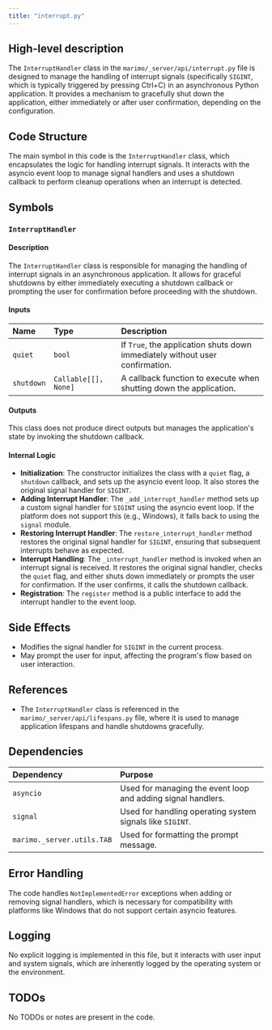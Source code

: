 ```yaml
---
title: "interrupt.py"
---
```


## High-level description

The `InterruptHandler` class in the `marimo/_server/api/interrupt.py` file is designed to manage the handling of interrupt signals (specifically `SIGINT`, which is typically triggered by pressing Ctrl+C) in an asynchronous Python application. It provides a mechanism to gracefully shut down the application, either immediately or after user confirmation, depending on the configuration.

## Code Structure

The main symbol in this code is the `InterruptHandler` class, which encapsulates the logic for handling interrupt signals. It interacts with the asyncio event loop to manage signal handlers and uses a shutdown callback to perform cleanup operations when an interrupt is detected.

## Symbols

### `InterruptHandler`
#### Description
The `InterruptHandler` class is responsible for managing the handling of interrupt signals in an asynchronous application. It allows for graceful shutdowns by either immediately executing a shutdown callback or prompting the user for confirmation before proceeding with the shutdown.

#### Inputs
| Name     | Type     | Description                                      |
|:---------|:---------|:-------------------------------------------------|
| `quiet`  | `bool`   | If `True`, the application shuts down immediately without user confirmation. |
| `shutdown` | `Callable[[], None]` | A callback function to execute when shutting down the application. |

#### Outputs
This class does not produce direct outputs but manages the application's state by invoking the shutdown callback.

#### Internal Logic
- **Initialization**: The constructor initializes the class with a `quiet` flag, a `shutdown` callback, and sets up the asyncio event loop. It also stores the original signal handler for `SIGINT`.
- **Adding Interrupt Handler**: The `_add_interrupt_handler` method sets up a custom signal handler for `SIGINT` using the asyncio event loop. If the platform does not support this (e.g., Windows), it falls back to using the `signal` module.
- **Restoring Interrupt Handler**: The `restore_interrupt_handler` method restores the original signal handler for `SIGINT`, ensuring that subsequent interrupts behave as expected.
- **Interrupt Handling**: The `_interrupt_handler` method is invoked when an interrupt signal is received. It restores the original signal handler, checks the `quiet` flag, and either shuts down immediately or prompts the user for confirmation. If the user confirms, it calls the shutdown callback.
- **Registration**: The `register` method is a public interface to add the interrupt handler to the event loop.

## Side Effects
- Modifies the signal handler for `SIGINT` in the current process.
- May prompt the user for input, affecting the program's flow based on user interaction.

## References
- The `InterruptHandler` class is referenced in the `marimo/_server/api/lifespans.py` file, where it is used to manage application lifespans and handle shutdowns gracefully.

## Dependencies
| Dependency | Purpose |
|:-----------|:--------|
| `asyncio`  | Used for managing the event loop and adding signal handlers. |
| `signal`   | Used for handling operating system signals like `SIGINT`. |
| `marimo._server.utils.TAB` | Used for formatting the prompt message. |

## Error Handling
The code handles `NotImplementedError` exceptions when adding or removing signal handlers, which is necessary for compatibility with platforms like Windows that do not support certain asyncio features.

## Logging
No explicit logging is implemented in this file, but it interacts with user input and system signals, which are inherently logged by the operating system or the environment.

## TODOs
No TODOs or notes are present in the code.